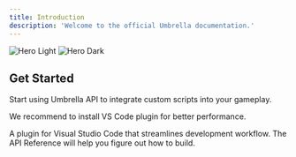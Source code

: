 ```yaml
---
title: Introduction
description: 'Welcome to the official Umbrella documentation.'
---
```


<img
  className="block dark:hidden"
  src="/images/api-light.svg"
  alt="Hero Light"
/>
<img
  className="hidden dark:block"
  src="/images/api-dark.svg"
  alt="Hero Dark"
/>

## Get Started

Start using Umbrella API to integrate custom scripts into your gameplay. 

<Tip>We recommend to install VS Code plugin for better performance.</Tip>

<CardGroup cols={2}>
  <Card
    title="VS Code Plugin"
    icon="puzzle-piece"
    href="https://marketplace.visualstudio.com/items?itemName=ILKA.umbrella-vscode"
  >
    A plugin for Visual Studio Code that streamlines development workflow.
  </Card>
  <Card
    title="API Reference"
    icon="image"
    href="api-reference/classes/color"
  >
    The API Reference will help you figure out how to build.
  </Card>
</CardGroup>
